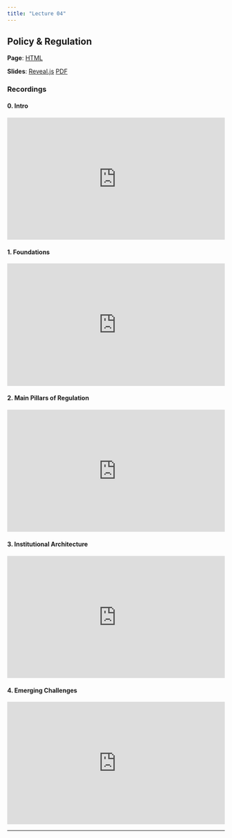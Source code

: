 ```yaml
---
title: "Lecture 04"
---
```

## Policy & Regulation
**Page**: [HTML](06_policy.html){target=_blank}

**Slides**:
[Reveal.js](06_policy.slides.html){target=_blank}
[PDF](06_policy.slides.pdf){target=_blank}

### Recordings
#### 0. Intro

<div style="position: relative; padding-bottom: 56.25%; height: 0; overflow: hidden;">
  <iframe 
    src="https://drive.google.com/file/d/1YXio_6SdrC_RUGdvvxtsNU7Blo6myKh8/preview"
    frameborder="0"
    allowfullscreen
    style="position: absolute; top:0; left:0; width:100%; height:100%;">
  </iframe>
</div>

#### 1. Foundations

<div style="position: relative; padding-bottom: 56.25%; height: 0; overflow: hidden;">
  <iframe 
    src="https://drive.google.com/file/d/1gViobm9XgCtFJ6Ivd3zcA7b0YX6S6_Kb/preview"
    frameborder="0"
    allowfullscreen
    style="position: absolute; top:0; left:0; width:100%; height:100%;">
  </iframe>
</div>

#### 2. Main Pillars of Regulation

<div style="position: relative; padding-bottom: 56.25%; height: 0; overflow: hidden;">
  <iframe 
    src="https://drive.google.com/file/d/1kvjkK3fM9uBLof7WDFvNV_8CD-cVKiaO/preview"
    frameborder="0"
    allowfullscreen
    style="position: absolute; top:0; left:0; width:100%; height:100%;">
  </iframe>
</div>

#### 3. Institutional Architecture

<div style="position: relative; padding-bottom: 56.25%; height: 0; overflow: hidden;">
  <iframe 
    src="https://drive.google.com/file/d/16mnbfXDAI_1K-QwNnO76ktZrecS2A-tN/preview"
    frameborder="0"
    allowfullscreen
    style="position: absolute; top:0; left:0; width:100%; height:100%;">
  </iframe>
</div>


#### 4. Emerging Challenges

<div style="position: relative; padding-bottom: 56.25%; height: 0; overflow: hidden;">
  <iframe 
    src="https://drive.google.com/file/d/1CXuHKJM_YdKWbQDB7RvBjIHSILso6Gwy/preview"
    frameborder="0"
    allowfullscreen
    style="position: absolute; top:0; left:0; width:100%; height:100%;">
  </iframe>
</div>




---





